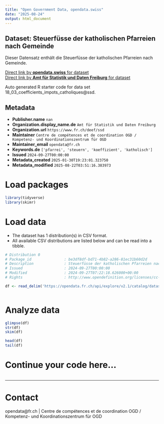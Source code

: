 ```yaml
---
title: "Open Government Data, opendata.swiss"
date: "2025-08-24"
output: html_document
---
```


## Dataset: Steuerfüsse der katholischen Pfarreien nach Gemeinde

Dieser Datensatz enthält die Steuerfüsse der katholischen Pfarreien nach Gemeinde.

[Direct link by **opendata.swiss** for dataset](https://opendata.swiss/de/dataset/steuerfusse-der-katholischen-pfarreien-nach-gemeinde)<br>
[Direct link by **Amt für Statistik und Daten Freiburg** for dataset](https://opendata.fr.ch/explore/dataset/18_03_coefficients_impots_catholiques/)

Auto generated R starter code for data set 18_03_coefficients_impots_catholiques@ssd.

## Metadata

- **Publisher.name** `nan`
- **Organization.display_name.de** `Amt für Statistik und Daten Freiburg`
- **Organization.url** `https://www.fr.ch/deef/ssd`
- **Maintainer** `Centre de compétences et de coordination OGD / Kompetenz- und Koordinationszentrum für OGD`
- **Maintainer_email** `opendata@fr.ch`
- **Keywords.de** `['pfarrei', 'steuern', 'koeffizient', 'katholisch']`
- **Issued** `2024-09-27T00:00:00`
- **Metadata_created** `2025-01-30T19:23:01.323750`
- **Metadata_modified** `2025-08-22T03:51:16.383973`


# Load packages

```r

library(tidyverse)
library(skimr)

```

# Load data

-   The dataset has 1 distribution(s) in CSV format.
-   All available CSV distributions are listed below and can be read into a tibble.

```r

# Distribution 0
# Package_id               : be3df8df-bd71-4b82-a286-81ec31b60d2d
# Description              : Steuerfüsse der katholischen Pfarreien nach Gemeinde (csv)
# Issued                   : 2024-09-27T00:00:00
# Modified                 : 2024-09-27T07:22:18.626000+00:00
# Rights                   : http://www.opendefinition.org/licenses/cc-by-sa

df <- read_delim('https://opendata.fr.ch/api/explore/v2.1/catalog/datasets/18_03_coefficients_impots_catholiques/exports/csv?use_labels=true')



```

# Analyze data

```r

glimpse(df)
str(df)
skim(df)

head(df)
tail(df)

```

# Continue your code here...

```r

```

------------------------------------------------------------------------

# Contact

opendata@fr.ch | Centre de compétences et de coordination OGD / Kompetenz- und Koordinationszentrum für OGD

